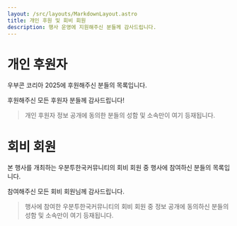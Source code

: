 ```yaml
---
layout: /src/layouts/MarkdownLayout.astro
title: 개인 후원 및 회비 회원
description: 행사 운영에 지원해주신 분들께 감사드립니다.
---
```


# 개인 후원자

우부콘 코리아 2025에 후원해주신 분들의 목록입니다.

후원해주신 모든 후원자 분들께 감사드립니다!

> 개인 후원자 정보 공개에 동의한 분들의 성함 및 소속만이 여기 등재됩니다.

# 회비 회원

본 행사를 개최하는 우분투한국커뮤니티의 회비 회원 중 행사에 참여하신 분들의 목록입니다.

참여해주신 모든 회비 회원님께 감사드립니다.

> 행사에 참여한 우분투한국커뮤니티의 회비 회원 중 정보 공개에 동의하신 분들의 성함 및 소속만이 여기 등재됩니다.

